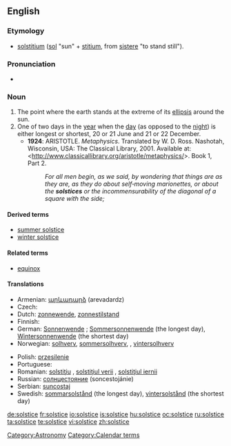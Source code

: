{{wikipedia}}
==English==

===Etymology===
*{{L.}} [[solstitium]] ([[sol]] "sun" + [[stitium]], from [[sistere]] "to stand still").

===Pronunciation===
*{{IPA|/'sɒl.stɪs/}}

===Noun===
{{en-noun}}

# The point where the earth stands at the extreme of its [[ellipsis]] around the sun.
# One of two days in the [[year]] when the [[day]] (as opposed to the [[night]]) is either longest or shortest, 20 or 21 June and 21 or 22 December.
#* '''1924''': ARISTOTLE.  ''Metaphysics''.  Translated by W. D. Ross.  Nashotah, Wisconsin, USA: The Classical Library, 2001.  Available at: <http://www.classicallibrary.org/aristotle/metaphysics/>.  Book 1, Part 2.
#*: ''For all men begin, as we said, by wondering that things are as they are, as they do about self‐moving marionettes, or about the '''solstices''' or the incommensurability of the diagonal of a square with the side;''

====Derived terms====
*[[summer solstice]]
*[[winter solstice]]

====Related terms====
*[[equinox]]

====Translations====
{{trans-top|point where the earth stands at the extreme of its ellipsis around the sun}}
* Armenian: [[արևադարձ]] (arevadardz)
* Czech: {{t-|cs|slunovrat|m}}
* Dutch: [[zonnewende]], [[zonnestilstand]]
* Finnish: {{t-|fi|päivänseisaus}}
* German: [[Sonnenwende]] {{f}}; [[Sommersonnenwende]] {{f}} (the longest day), [[Wintersonnenwende]] {{f}} (the shortest day)
* Norwegian: [[solhverv]], [[sommersolhverv]], , [[vintersolhverv]]
{{trans-mid}}
* Polish: [[przesilenie]] {{n}}
* Portuguese: {{t-|pt|solstício|m}}
* Romanian: [[solstiţiu]] {{n}}, [[solstiţiul verii]] {{n}}, [[solstiţiul iernii]] {{n}}
* Russian: [[солнцестояние]] (soncestojánie) {{n}}
* Serbian: [[suncostaj]] {{m}}
* Swedish: [[sommarsolstånd]] (the longest day), [[vintersolstånd]] (the shortest day)
{{trans-bottom}}

[[Category:Astronomy]]
[[Category:Calendar terms]]

[[de:solstice]]
[[fr:solstice]]
[[io:solstice]]
[[is:solstice]]
[[hu:solstice]]
[[oc:solstice]]
[[ru:solstice]]
[[ta:solstice]]
[[te:solstice]]
[[vi:solstice]]
[[zh:solstice]]